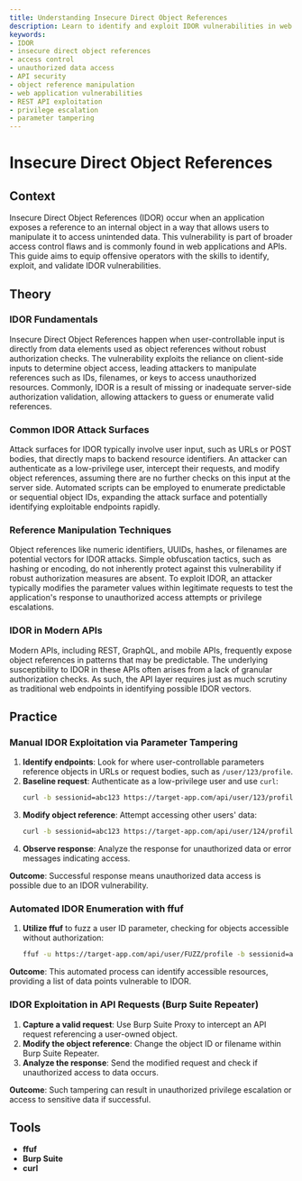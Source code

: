 ```yaml
---
title: Understanding Insecure Direct Object References
description: Learn to identify and exploit IDOR vulnerabilities in web apps and APIs.
keywords:
- IDOR
- insecure direct object references
- access control
- unauthorized data access
- API security
- object reference manipulation
- web application vulnerabilities
- REST API exploitation
- privilege escalation
- parameter tampering
---
```


# Insecure Direct Object References

## Context

Insecure Direct Object References (IDOR) occur when an application exposes a reference to an internal object in a way that allows users to manipulate it to access unintended data. This vulnerability is part of broader access control flaws and is commonly found in web applications and APIs. This guide aims to equip offensive operators with the skills to identify, exploit, and validate IDOR vulnerabilities.

## Theory

### IDOR Fundamentals

Insecure Direct Object References happen when user-controllable input is directly from data elements used as object references without robust authorization checks. The vulnerability exploits the reliance on client-side inputs to determine object access, leading attackers to manipulate references such as IDs, filenames, or keys to access unauthorized resources. Commonly, IDOR is a result of missing or inadequate server-side authorization validation, allowing attackers to guess or enumerate valid references.

### Common IDOR Attack Surfaces

Attack surfaces for IDOR typically involve user input, such as URLs or POST bodies, that directly maps to backend resource identifiers. An attacker can authenticate as a low-privilege user, intercept their requests, and modify object references, assuming there are no further checks on this input at the server side. Automated scripts can be employed to enumerate predictable or sequential object IDs, expanding the attack surface and potentially identifying exploitable endpoints rapidly.

### Reference Manipulation Techniques

Object references like numeric identifiers, UUIDs, hashes, or filenames are potential vectors for IDOR attacks. Simple obfuscation tactics, such as hashing or encoding, do not inherently protect against this vulnerability if robust authorization measures are absent. To exploit IDOR, an attacker typically modifies the parameter values within legitimate requests to test the application's response to unauthorized access attempts or privilege escalations.

### IDOR in Modern APIs

Modern APIs, including REST, GraphQL, and mobile APIs, frequently expose object references in patterns that may be predictable. The underlying susceptibility to IDOR in these APIs often arises from a lack of granular authorization checks. As such, the API layer requires just as much scrutiny as traditional web endpoints in identifying possible IDOR vectors.

## Practice

### Manual IDOR Exploitation via Parameter Tampering

1. **Identify endpoints**: Look for where user-controllable parameters reference objects in URLs or request bodies, such as `/user/123/profile`.
2. **Baseline request**: Authenticate as a low-privilege user and use `curl`:
   ```bash
   curl -b sessionid=abc123 https://target-app.com/api/user/123/profile
   ```
3. **Modify object reference**: Attempt accessing other users' data:
   ```bash
   curl -b sessionid=abc123 https://target-app.com/api/user/124/profile
   ```
4. **Observe response**: Analyze the response for unauthorized data or error messages indicating access.

**Outcome**: Successful response means unauthorized data access is possible due to an IDOR vulnerability.

### Automated IDOR Enumeration with ffuf

1. **Utilize ffuf** to fuzz a user ID parameter, checking for objects accessible without authorization:
   ```bash
   ffuf -u https://target-app.com/api/user/FUZZ/profile -b sessionid=abc123 -w users.txt -mc 200
   ```

**Outcome**: This automated process can identify accessible resources, providing a list of data points vulnerable to IDOR.

### IDOR Exploitation in API Requests (Burp Suite Repeater)

1. **Capture a valid request**: Use Burp Suite Proxy to intercept an API request referencing a user-owned object.
2. **Modify the object reference**: Change the object ID or filename within Burp Suite Repeater.
3. **Analyze the response**: Send the modified request and check if unauthorized access to data occurs.

**Outcome**: Such tampering can result in unauthorized privilege escalation or access to sensitive data if successful.

## Tools

- **ffuf**
- **Burp Suite**
- **curl**